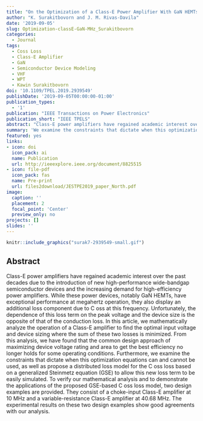 ```yaml
---
title: "On the Optimization of a Class-E Power Amplifier With GaN HEMTs at Megahertz Operation"
author: "K. Surakitbovorn and J. M. Rivas-Davila"
date: '2019-09-05'
slug: Optimization-classE-GaN-MHz_Surakitbovorn
categories:
  - Journal
tags: 
  - Coss Loss 
  - Class-E Amplifier
  - GaN
  - Semiconductor Device Modeling
  - VHF
  - WPT
  - Kawin Surakitbovorn
doi: '10.1109/TPEL.2019.2939549'
publishDate: '2019-09-05T00:00:00-01:00'
publication_types:
  - '1'
publication: "IEEE Transactions on Power Electronics"
publication_short: "IEEE TPELS"
abstract: "Class-E power amplifiers have regained academic interest over the past decades due to the introduction of new high-performance wide-bandgap semiconductor devices and the increasing demand for high-efficiency power amplifiers. While these power devices, notably GaN HEMTs, have exceptional performance at megahertz operation, they also display an additional loss component due to C oss at this frequency. Unfortunately, the dependence of this loss term on the peak voltage and the device size is the opposite of that of the conduction loss. In this article, we mathematically analyze the operation of a Class-E amplifier to find the optimal input voltage and device sizing where the sum of these two losses is minimized. From this analysis, we have found that the common design approach of maximizing device voltage rating and area to get the best efficiency no longer holds for some operating conditions. Furthermore, we examine the constraints that dictate when this optimization equations can and cannot be used, as well as propose a distributed loss model for the C oss loss based on a generalized Steinmetz equation (GSE) to allow this new loss term to be easily simulated. To verify our mathematical analysis and to demonstrate the applications of the proposed GSE-based C oss loss model, two design examples are provided. They consist of a choke-input Class-E amplifier at 10 MHz and a variable-resistance Class-E amplifier at 40.68 MHz. The experimental results on these two design examples show good agreements with our analysis."
summary: 'We examine the constraints that dictate when this optimization equations can and cannot be used, as well as propose a distributed loss model for the C oss loss based on a generalized Steinmetz equation (GSE) to allow this new loss term to be easily simulated. To verify our mathematical analysis and to demonstrate the applications of the proposed GSE-based C oss loss model, two design examples are provided.'
featured: yes
links:
- icon: doi
  icon_pack: ai
  name: Publication
  url: http://ieeexplore.ieee.org/document/8825515
- icon: file-pdf
  icon_pack: fas
  name: Pre-print
  url: files2download/JESTPE2019_paper_North.pdf
image:
  caption: ''
  placement: 2
  focal_point: 'Center'
  preview_only: no
projects: []
slides: ''
---
```



```r
knitr::include_graphics("surak7-2939549-small.gif")
```

## Abstract 

Class-E power amplifiers have regained academic interest over the past decades due to the introduction of new high-performance wide-bandgap semiconductor devices and the increasing demand for high-efficiency power amplifiers. While these power devices, notably GaN HEMTs, have exceptional performance at megahertz operation, they also display an additional loss component due to C oss at this frequency. Unfortunately, the dependence of this loss term on the peak voltage and the device size is the opposite of that of the conduction loss. In this article, we mathematically analyze the operation of a Class-E amplifier to find the optimal input voltage and device sizing where the sum of these two losses is minimized. From this analysis, we have found that the common design approach of maximizing device voltage rating and area to get the best efficiency no longer holds for some operating conditions. Furthermore, we examine the constraints that dictate when this optimization equations can and cannot be used, as well as propose a distributed loss model for the C oss loss based on a generalized Steinmetz equation (GSE) to allow this new loss term to be easily simulated. To verify our mathematical analysis and to demonstrate the applications of the proposed GSE-based C oss loss model, two design examples are provided. They consist of a choke-input Class-E amplifier at 10 MHz and a variable-resistance Class-E amplifier at 40.68 MHz. The experimental results on these two design examples show good agreements with our analysis.